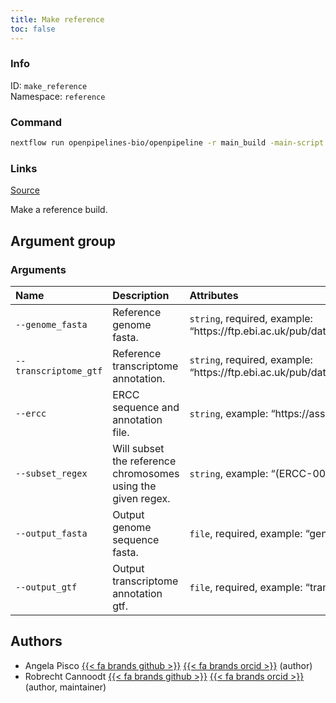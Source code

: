 ```yaml
---
title: Make reference
toc: false
---
```


::: {.column-margin}

### Info

ID: `make_reference`  
Namespace: `reference`

### Command

```bash
nextflow run openpipelines-bio/openpipeline -r main_build -main-script target/nextflow/reference/make_reference/main.nf --help
```

### Links
[Source](https://github.com/openpipelines-bio/openpipeline/blob/main/src/reference/make_reference){.btn-action .btn-sm .btn-info .btn role="button"}
:::

Make a reference build.

## Argument group

### Arguments



:::{.column-body-outset}
|Name                  |Description                                                  |Attributes                                                                                                                               |
|:---------------------|:------------------------------------------------------------|:----------------------------------------------------------------------------------------------------------------------------------------|
|`--genome_fasta`      |Reference genome fasta.                                      |`string`, required, example: "https://ftp.ebi.ac.uk/pub/databases/gencode/Gencode_human/release_41/GRCh38.primary_assembly.genome.fa.gz" |
|`--transcriptome_gtf` |Reference transcriptome annotation.                          |`string`, required, example: "https://ftp.ebi.ac.uk/pub/databases/gencode/Gencode_human/release_41/gencode.v41.annotation.gtf.gz"        |
|`--ercc`              |ERCC sequence and annotation file.                           |`string`, example: "https://assets.thermofisher.com/TFS-Assets/LSG/manuals/ERCC92.zip"                                                   |
|`--subset_regex`      |Will subset the reference chromosomes using the given regex. |`string`, example: "(ERCC-00002&#124;chr1)"                                                                                              |
|`--output_fasta`      |Output genome sequence fasta.                                |`file`, required, example: "genome_sequence.fa.gz"                                                                                       |
|`--output_gtf`        |Output transcriptome annotation gtf.                         |`file`, required, example: "transcriptome_annotation.tar.gz"                                                                             |
:::

## Authors

 * Angela Pisco [{{< fa brands github >}}](https://github.com/aopisco) [{{< fa brands orcid >}}](https://orcid.org/0000-0003-0142-2355) (author)
 * Robrecht Cannoodt [{{< fa brands github >}}](https://github.com/rcannood) [{{< fa brands orcid >}}](https://orcid.org/0000-0003-3641-729X) (author, maintainer)
